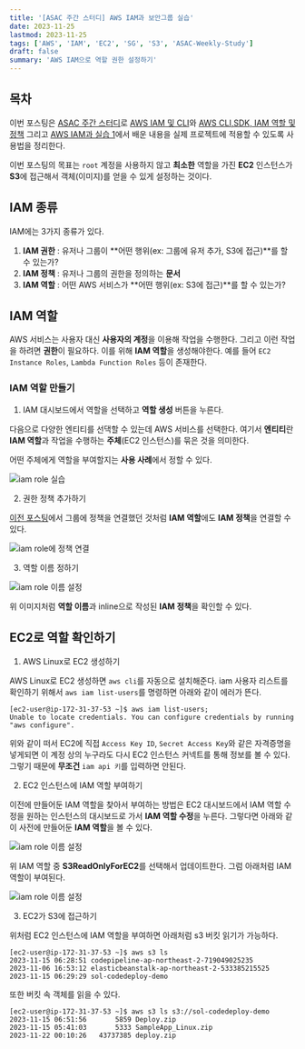 ```yaml
---
title: '[ASAC 주간 스터디] AWS IAM과 보안그룹 실습'
date: 2023-11-25
lastmod: 2023-11-25
tags: ['AWS', 'IAM', 'EC2', 'SG', 'S3', 'ASAC-Weekly-Study']
draft: false
summary: 'AWS IAM으로 역할 권한 설정하기'
---
```


## 목차

<TOCInline toc={props.toc} exclude="목차" toHeading={2} />

이번 포스팅은 [ASAC 주간 스터디](tags/ASAC-Weekly-Study)로 [AWS IAM 및 CLI](/blog/aws/aws-iam)와
[AWS CLI,SDK, IAM 역할 및 정책](/blog/aws/aws-cli-sdk-iam1) 그리고
[AWS IAM과 실습 1](/blog/study/study-aws-iam1)에서 배운 내용을
실제 프로젝트에 적용할 수 있도록 사용법을 정리한다.

이번 포스팅의 목표는 `root` 계정을 사용하지 않고 **최소한** 역할을 가진 **EC2** 인스턴스가 **S3**에 접근해서 객체(이미지)를 얻을 수 있게
설정하는 것이다.

## IAM 종류

IAM에는 3가지 종류가 있다.

1. **IAM 권한** : 유저나 그룹이 **어떤 행위(ex: 그룹에 유저 추가, S3에 접근)**를 할 수 있는가?
2. **IAM 정책** : 유저나 그룹의 권한을 정의하는 **문서**
3. **IAM 역할** : 어떤 AWS 서비스가 **어떤 행위(ex: S3에 접근)**를 할 수 있는가?

## IAM 역할

AWS 서비스는 사용자 대신 **사용자의 계정**을 이용해 작업을 수행한다.
그리고 이런 작업을 하려면 **권한**이 필요하다. 이를 위해 **IAM 역할**을 생성해야한다. 예를 들어 `EC2 Instance Roles`, `Lambda Function Roles` 등이 존재한다.

### IAM 역할 만들기

1. IAM 대시보드에서 역할을 선택하고 **역할 생성** 버튼을 누른다.

다음으로 다양한 엔티티를 선댁할 수 있는데 AWS 서비스를 선택한다.
여기서 **엔티티**란 **IAM 역할**과 작업을 수행하는 **주체**(EC2 인스턴스)를 묶은 것을 의미한다.

어떤 주체에게 역할을 부여할지는 **사용 사례**에서 정할 수 있다.

<img src="/static/images/study/study-iam-role1.png" alt="iam role 실습" />

2. 권한 정책 추가하기

[이전 포스팅](/blog/aws/aws-cli-sdk-iam1)에서 그룹에 정책을 연결했던 것처럼 **IAM 역할**에도 **IAM 정책**을 연결할 수 있다.

<img src="/static/images/study/study-iam-role2.png" alt="iam role에 정책 연결" />

3. 역할 이름 정하기

<img src="/static/images/study/study-iam-role3.png" alt="iam role 이름 설정" />

위 이미지처럼 **역할 이름**과 inline으로 작성된 **IAM 정책**을 확인할 수 있다.

## EC2로 역할 확인하기

1. AWS Linux로 EC2 생성하기

AWS Linux로 EC2 생성하면 `aws cli`를 자동으로 설치해준다.
iam 사용자 리스트를 확인하기 위해서 `aws iam list-users`를 명령하면 아래와 같이 에러가 뜬다.

```
[ec2-user@ip-172-31-37-53 ~]$ aws iam list-users;
Unable to locate credentials. You can configure credentials by running "aws configure".
```

위와 같이 떠서 EC2에 직접 `Access Key ID`, `Secret Access Key`와 같은 자격증명을 넣게되면 이 계정 상의 누구라도 다시 EC2 인스턴스 커넥트를 통해
정보를 볼 수 있다. 그렇기 때문에 **무조건** `iam api 키`를 입력하면 안된다.

2. EC2 인스턴스에 IAM 역할 부여하기

이전에 만들어둔 IAM 역할을 찾아서 부여하는 방법은 EC2 대시보드에서 IAM 역할 수정을 원하는 인스턴스의 대시보드로 가서
**IAM 역할 수정**을 누른다. 그렇다면 아래와 같이 사전에 만들어둔 **IAM 역할**을 볼 수 있다.

<img src="/static/images/study/study-iam-role4.png" alt="iam role 이름 설정" />

위 IAM 역할 중 **S3ReadOnlyForEC2**를 선택해서 업데이트한다. 그럼 아래처럼 IAM 역할이 부여된다.

<img src="/static/images/study/study-iam-role5.png" alt="iam role 이름 설정" />

3. EC2가 S3에 접근하기

위처럼 EC2 인스턴스에 IAM 역할을 부여하면 아래처럼 s3 버킷 읽기가 가능하다.

```
[ec2-user@ip-172-31-37-53 ~]$ aws s3 ls
2023-11-15 06:28:51 codepipeline-ap-northeast-2-719049025235
2023-11-06 16:53:12 elasticbeanstalk-ap-northeast-2-533385215525
2023-11-15 06:29:29 sol-codedeploy-demo
```

또한 버킷 속 객체를 읽을 수 있다.

```
[ec2-user@ip-172-31-37-53 ~]$ aws s3 ls s3://sol-codedeploy-demo
2023-11-15 06:51:56       5859 Deploy.zip
2023-11-15 05:41:03       5333 SampleApp_Linux.zip
2023-11-22 00:10:26   43737385 deploy.zip
```
